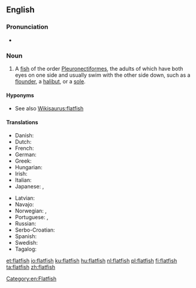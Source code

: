 ==English==
{{wikipedia}}

===Pronunciation===
* {{audio|en-us-flatfish.ogg|Audio (US)|lang=en}}

===Noun===
{{en-noun|~|flatfish|flatfishes}}

# A [[fish]] of the order [[Pleuronectiformes]], the adults of which have both eyes on one side and usually swim with the other side down, such as a [[flounder]], a [[halibut]], or a [[sole]].

====Hyponyms====
* See also [[Wikisaurus:flatfish]]

====Translations====
{{trans-top|fish}}
* Danish: {{t+|da|fladfisk|c}}
* Dutch: {{t+|nl|platvis|m}}
* French: {{t+|fr|poisson plat|m}}
* German: {{t+|de|Plattfisch|m}}
* Greek: {{t|el|πλατύψαρο|n|sc=Grek}}
* Hungarian: {{t+|hu|lepényhal}}
* Irish: {{t|ga|leadhbóg|f}}
* Italian: {{t+|it|rombo|m}}
* Japanese: {{t+|ja|鰈|tr=karei}}, {{t+|ja|カレイ|tr=karei}}
{{trans-mid}}
* Latvian: {{t+|lv|plekste|f}}
* Navajo: {{t|nv|łóóʼtʼą́hí}}
* Norwegian: {{t|no|flatfisk|m}}, {{t|no|flyndrefisk|m}}
* Portuguese: {{t+|pt|linguado|m}}, {{t+|pt|solha|f}}
* Russian: {{t|ru|пло́ская ры́ба|f}}
* Serbo-Croatian: {{t|sh|plosnatica|f}}
* Spanish: {{t|es|pez plano|m}}
* Swedish: {{t|sv|plattfisk}}
* Tagalog: {{t|tl|isdang-lapad}}
{{trans-bottom}}

[[Category:en:Flatfish]]

[[et:flatfish]]
[[io:flatfish]]
[[ku:flatfish]]
[[hu:flatfish]]
[[nl:flatfish]]
[[pl:flatfish]]
[[fi:flatfish]]
[[ta:flatfish]]
[[zh:flatfish]]